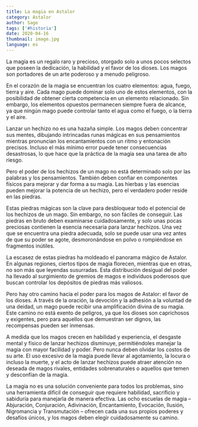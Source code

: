 ```yaml
---
title: La magia en Astalor
category: Astalor
author: Sage
tags: ['#historia']
date: 2020-04-16
thumbnail: image.jpg
language: es
---
```


La magia es un regalo raro y precioso, otorgado solo a unos pocos selectos que poseen la dedicación, la habilidad y el favor de los dioses. Los magos son portadores de un arte poderoso y a menudo peligroso.

En el corazón de la magia se encuentran los cuatro elementos: agua, fuego, tierra y aire. Cada mago puede dominar solo uno de estos elementos, con la posibilidad de obtener cierta competencia en un elemento relacionado. Sin embargo, los elementos opuestos permanecen siempre fuera de alcance, ya que ningún mago puede controlar tanto el agua como el fuego, o la tierra y el aire.

Lanzar un hechizo no es una hazaña simple. Los magos deben concentrar sus mentes, dibujando intrincadas runas mágicas en sus pensamientos mientras pronuncian los encantamientos con un ritmo y entonación precisos. Incluso el más mínimo error puede tener consecuencias desastrosas, lo que hace que la práctica de la magia sea una tarea de alto riesgo.

Pero el poder de los hechizos de un mago no está determinado solo por las palabras y los pensamientos. También deben confiar en componentes físicos para mejorar y dar forma a su magia. Las hierbas y las esencias pueden mejorar la potencia de un hechizo, pero el verdadero poder reside en las piedras.

Estas piedras mágicas son la clave para desbloquear todo el potencial de los hechizos de un mago. Sin embargo, no son fáciles de conseguir. Las piedras en bruto deben examinarse cuidadosamente, y solo unas pocas preciosas contienen la esencia necesaria para lanzar hechizos. Una vez que se encuentra una piedra adecuada, solo se puede usar una vez antes de que su poder se agote, desmoronándose en polvo o rompiéndose en fragmentos inútiles.

La escasez de estas piedras ha moldeado el panorama mágico de Astalor. En algunas regiones, ciertos tipos de magia florecen, mientras que en otras, no son más que leyendas susurradas. Esta distribución desigual del poder ha llevado al surgimiento de gremios de magos e individuos poderosos que buscan controlar los depósitos de piedras más valiosos.

Pero hay otro camino hacia el poder para los magos de Astalor: el favor de los dioses. A través de la oración, la devoción y la adhesión a la voluntad de una deidad, un mago puede recibir una amplificación divina de su magia. Este camino no está exento de peligros, ya que los dioses son caprichosos y exigentes, pero para aquellos que demuestran ser dignos, las recompensas pueden ser inmensas.

A medida que los magos crecen en habilidad y experiencia, el desgaste mental y físico de lanzar hechizos disminuye, permitiéndoles manejar la magia con mayor facilidad y poder. Pero nunca deben olvidar los costos de su arte. El uso excesivo de la magia puede llevar al agotamiento, la locura o incluso la muerte, y el acto de lanzar hechizos puede atraer atención no deseada de magos rivales, entidades sobrenaturales o aquellos que temen y desconfían de la magia.

La magia no es una solución conveniente para todos los problemas, sino una herramienta difícil de conseguir que requiere habilidad, sacrificio y sabiduría para manejarla de manera efectiva. Las ocho escuelas de magia – Abjuración, Conjuración, Adivinación, Encantamiento, Evocación, Ilusión, Nigromancia y Transmutación – ofrecen cada una sus propios poderes y desafíos únicos, y los magos deben elegir cuidadosamente su camino.